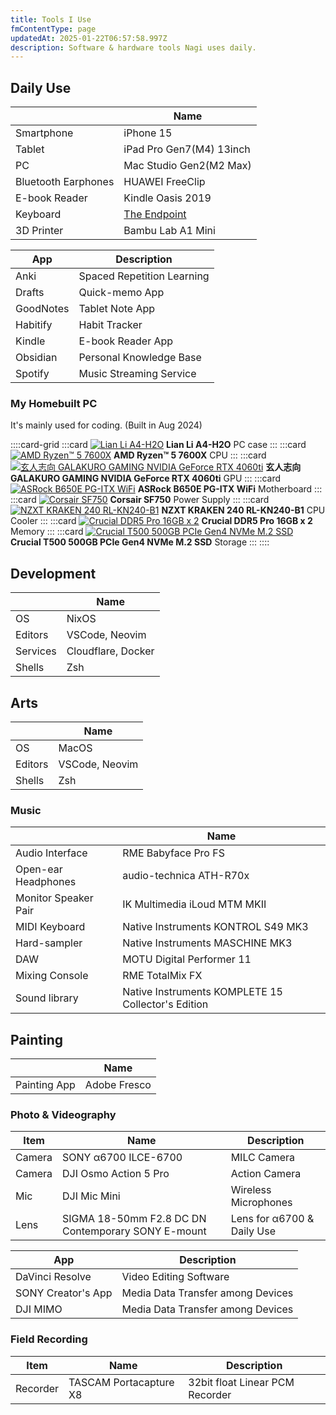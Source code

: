 ```yaml
---
title: Tools I Use
fmContentType: page
updatedAt: 2025-01-22T06:57:58.997Z
description: Software & hardware tools Nagi uses daily.
---
```


## Daily Use

| | Name |
| --- | --- |
| Smartphone | iPhone 15 |
| Tablet | iPad Pro Gen7(M4) 13inch |
| PC | Mac Studio Gen2(M2 Max) |
| Bluetooth Earphones | HUAWEI FreeClip |
| E-book Reader | Kindle Oasis 2019 |
| Keyboard | [The Endpoint](https://younagi.dev/blog/split-keyboard-the-endpoint-build/) |
| 3D Printer | Bambu Lab A1 Mini |

| App | Description |
| --- | --- |
| Anki | Spaced Repetition Learning |
| Drafts | Quick-memo App |
| GoodNotes | Tablet Note App |
| Habitify | Habit Tracker |
| Kindle | E-book Reader App |
| Obsidian | Personal Knowledge Base |
| Spotify | Music Streaming Service |

### My Homebuilt PC

It's mainly used for coding. (Built in Aug 2024)

::::card-grid
:::card
[![ Lian Li A4-H2O ](../../../assets/images/lian-li-a4-h2o.webp)](https://lian-li.com/product/a4h2o/?cn-reloaded=1)
**Lian Li A4-H2O**
PC case
:::
:::card
[![AMD Ryzen™ 5 7600X](../../../assets/images/amd-ryzen-5-7600x.webp)](https://www.amd.com/en/products/processors/desktops/ryzen/7000-series/amd-ryzen-5-7600x.html)
**AMD Ryzen™ 5 7600X**
CPU
:::
:::card
[![玄人志向 GALAKURO GAMING NVIDIA GeForce RTX 4060ti](../../../assets/images/garakuro-geforce-rtx-4060ti.webp)](https://www.kuroutoshikou.com/product/detail/gg-rtx4060ti-e8gb-oc-df.html)
**玄人志向 GALAKURO GAMING NVIDIA GeForce RTX 4060ti**
GPU
:::
:::card
[![ ASRock B650E PG-ITX WiFi ](../../../assets/images/asrock-b650e-pg-itx-wifi.webp)](https://pg.asrock.com/mb/AMD/B650E%20PG-ITX%20WiFi/index.jp.asp)
**ASRock B650E PG-ITX WiFi**
Motherboard
:::
:::card
[![ Corsair SF750 ](../../../assets/images/corsair-sf750.avif)](https://www.corsair.com/us/en/p/psu/cp-9020186-na/sf-series-sf750-750-watt-80-plus-platinum-certified-high-performance-sfx-psu-cp-9020186-na)
**Corsair SF750**
Power Supply
:::
:::card
[![ NZXT KRAKEN 240 RL-KN240-B1 ](../../../assets/images/nzxt-kraken-240-black.avif)](https://nzxt.com/product/kraken-240?srsltid=AfmBOoprt6uuh1-DON5Zd16yJ3UQpTL7HEBbl0EaB3ujeRi_zApWfApb)
**NZXT KRAKEN 240 RL-KN240-B1**
CPU Cooler
:::
:::card
[![ Crucial DDR5 Pro 16GB x 2](../../../assets/images/crucial-ddr5-pro.webp)](https://www.crucial.com/memory/ddr5/cp2k16g56c46u5)
**Crucial DDR5 Pro 16GB x 2**
Memory
:::
:::card
[![ Crucial T500 500GB PCIe Gen4 NVMe M.2 SSD](../../../assets/images/crucial-t500-ssd.webp)](https://www.crucial.com/ssd/t500/ct500t500ssd8/)
**Crucial T500 500GB PCIe Gen4 NVMe M.2 SSD**
Storage
:::
::::

## Development

|  | Name |
| --- | --- |
| OS | NixOS |
| Editors | VSCode, Neovim |
| Services | Cloudflare, Docker |
| Shells | Zsh |

## Arts

|  | Name |
| --- | --- |
| OS | MacOS |
| Editors | VSCode, Neovim |
| Shells | Zsh |

### Music

| | Name |
| --- | --- |
| Audio Interface | RME Babyface Pro FS |
| Open-ear Headphones | audio-technica ATH-R70x |
| Monitor Speaker Pair | IK Multimedia iLoud MTM MKII |
| MIDI Keyboard | Native Instruments KONTROL S49 MK3 |
| Hard-sampler | Native Instruments MASCHINE MK3 |
| DAW | MOTU Digital Performer 11 |
| Mixing Console | RME TotalMix FX |
| Sound library | Native Instruments KOMPLETE 15 Collector's Edition |

## Painting

| | Name |
| --- | --- |
| Painting App | Adobe Fresco |

### Photo & Videography

| Item | Name | Description |
| --- | --- | --- |
| Camera | SONY α6700 ILCE-6700 | MILC Camera |
| Camera | DJI Osmo Action 5 Pro | Action Camera |
| Mic | DJI Mic Mini | Wireless Microphones |
| Lens | SIGMA 18-50mm F2.8 DC DN Contemporary SONY E-mount | Lens for α6700 & Daily Use |

| App | Description |
| --- | --- |
| DaVinci Resolve | Video Editing Software |
| SONY Creator's App | Media Data Transfer among Devices |
| DJI MIMO | Media Data Transfer among Devices |

### Field Recording

| Item | Name | Description |
| --- | --- | --- |
| Recorder | TASCAM Portacapture X8 | 32bit float Linear PCM Recorder |
